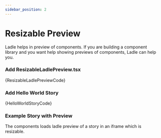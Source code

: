 ```yaml
---
sidebar_position: 2
---
```



# Resizable Preview

Ladle helps in preview of components. If you are building a component library and you want help showing previews of components, Ladle can help you.

### Add ResizableLadlePreview.tsx

<CodeBlock title="src/components/ResizableLadlePreview.tsx" language="tsx">
  {ResizableLadlePreviewCode}
</CodeBlock>

### Add Hello World Story

<CodeBlock title="src/stories/hello.stories.tsx" language="tsx">
  {HelloWorldStoryCode}
</CodeBlock>

### Example Story with Preview

The components loads ladle preview of a story in an iframe which is resizable.

<ResizableLadlePreview story="hello--world" initialHeight={200} />
